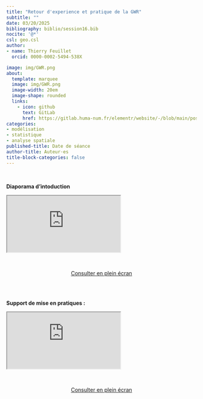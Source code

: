 ```yaml
---
title: "Retour d'experience et pratique de la GWR"
subtitle: ""
date: 03/20/2025
bibliography: biblio/session16.bib
nocite: '@*'
csl: geo.csl
author: 
- name: Thierry Feuillet
  orcid: 0000-0002-5494-538X

image: img/GWR.png
about:
  template: marquee
  image: img/GWR.png
  image-width: 20em
  image-shape: rounded
  links:
    - icon: github
      text: GitLab
      href: https://gitlab.huma-num.fr/elementr/website/-/blob/main/posts/seance16_GWR.qmd
categories: 
- modélisation
- statistique
- analyse spatiale
published-title: Date de séance
author-title: Auteur·es
title-block-categories: false
---
```



\

**Diaporama d'intoduction**

::: diapo
<iframe class="slide" src="https://slides.com/tfeuillet/elementr/fullscreen">

</iframe>
:::

\

<center><a href="https://slides.com/tfeuillet/elementr/fullscreen" class="btn btn-outline-success" role="button" aria-disabled="true"><i class="bi bi-eye"></i> Consulter en plein écran</a></center>

\
\

**Support de mise en pratiques :**

::: quartodoc
<iframe class="slide2" src="https://analyse-spatiale-cf206d.gitpages.huma-num.fr/gwrGeodiv.html">

</iframe>
:::

\

<center><a href="https://analyse-spatiale-cf206d.gitpages.huma-num.fr/gwrGeodiv.html" class="btn btn-outline-success" role="button" aria-disabled="true"><i class="bi bi-eye"></i> Consulter en plein écran</a></center>


\


